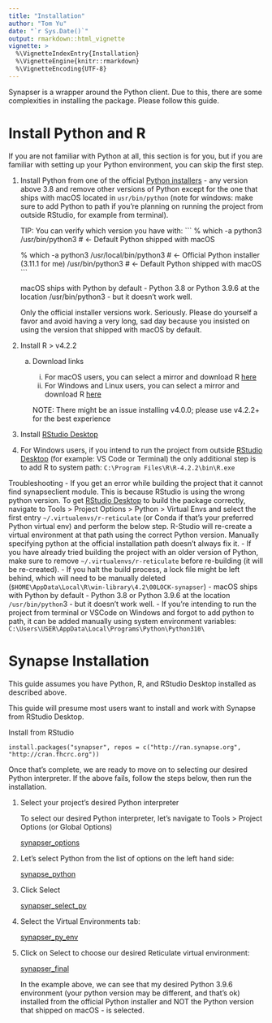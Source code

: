 ```yaml
---
title: "Installation"
author: "Tom Yu"
date: "`r Sys.Date()`"
output: rmarkdown::html_vignette
vignette: >
  %\VignetteIndexEntry{Installation}
  %\VignetteEngine{knitr::rmarkdown}
  %\VignetteEncoding{UTF-8}
---
```


Synapser is a wrapper around the Python client.  Due to this, there are some complexities in installing the package.  Please follow this guide.

# Install Python and R

If you are not familiar with Python at all, this section is for you, but if you are familiar with setting up your Python environment, you can skip the first step.

1. Install Python from one of the official [Python installers](https://www.python.org/downloads/) - any version above 3.8
and remove other versions of Python except for the one that ships with macOS located in `usr/bin/python` (note for windows:
make sure to add Python to path if you're planning on running the project from outside RStudio, for example from terminal).

	TIP: You can verify which version you have with:
    ```
    % which -a python3
    /usr/bin/python3		# <- Default Python shipped with macOS

    % which -a python3
    /usr/local/bin/python3	# <- Official Python installer (3.11.1 for me)
    /usr/bin/python3		# <- Default Python shipped with macOS
    ```

    macOS ships with Python by default - Python 3.8 or Python 3.9.6 at the location /usr/bin/python3 - but it doesn't work well.

    Only the official installer versions work. Seriously. Please do yourself a favor and avoid having a very long, sad day because you insisted on using the version that shipped with macOS by default.


2. Install R > v4.2.2

    a. Download links

        i. For macOS users, you can select a mirror and download R [here](https://cran.r-project.org/bin/macosx/)
        ii. For Windows and Linux users, you can select a mirror and download R [here](https://cran.r-project.org/mirrors.html)

        NOTE: There might be an issue installing v4.0.0; please use v4.2.2+ for the best experience


3. Install [RStudio Desktop](https://posit.co/download/rstudio-desktop/)


4. For Windows users, if you intend to run the project from outside [RStudio Desktop](https://posit.co/download/rstudio-desktop/)
(for example: VS Code or Terminal) the only additional step is to add R to system path: `C:\Program Files\R\R-4.2.2\bin\R.exe`

Troubleshooting
- If you get an error while building the project that it cannot find synapseclient module.
This is because RStudio is using the wrong python version. To get [RStudio Desktop](https://posit.co/download/rstudio-desktop/) to build the package correctly,
navigate to Tools > Project Options > Python > Virtual Envs and select the first entry `~/.virtualenvs/r-reticulate`
(or Conda if that's your preferred Python virtual env) and perform the below step. R-Studio will re-create a virtual
environment at that path using the correct Python version. Manually specifying python at the official installation path doesn't always fix it.
- If you have already tried building the project with an older version of Python, make sure to remove `~/.virtualenvs/r-reticulate` before re-building (it will be re-created).
- If you halt the build process, a lock file might be left behind, which will need to be manually deleted (`$HOME\AppData\Local\R\win-library\4.2\00LOCK-synapser`)
- macOS ships with Python by default - Python 3.8 or Python 3.9.6 at the location `/usr/bin/python`3 - but it doesn't work well.
- If you're intending to run the project from terminal or VSCode on Windows and forgot to add python to path, it can be added manually using system environment variables: `C:\Users\USER\AppData\Local\Programs\Python\Python310\`


# Synapse Installation

This guide assumes you have Python, R, and RStudio Desktop installed as described above.

This guide will presume most users want to install and work with Synapse from RStudio Desktop.

Install from RStudio

```
install.packages("synapser", repos = c("http://ran.synapse.org", "http://cran.fhcrc.org"))
```

Once that's complete, we are ready to move on to selecting our desired Python interpreter. If the above fails, follow
the steps below, then run the installation.

1. Select your project's desired Python interpreter
    
    To select our desired Python interpreter, let's navigate to Tools > Project Options (or Global Options)

    [synapser_options](synapser_options.png)

2. Let's select Python from the list of options on the left hand side:

    [synapse_python](synapse_python.png)

3. Click Select

    [synapser_select_py](synapser_select_py.png)

4. Select the Virtual Environments tab:

    [synapser_py_env](synapser_py_env.png)

5. Click on Select to choose our desired Reticulate virtual environment:

    [synapser_final](synapser_final.png)

    In the example above, we can see that my desired Python 3.9.6 environment (your python version may be different, and that's ok)
installed from the official Python installer and NOT the Python version that shipped on macOS - is selected.
